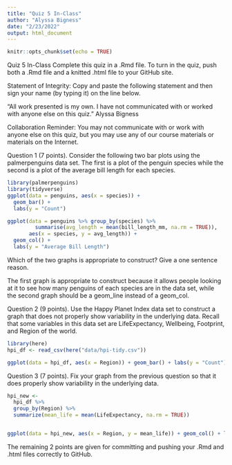```yaml
---
title: "Quiz 5 In-Class"
author: "Alyssa Bigness"
date: "2/23/2022"
output: html_document
---
```


```r
knitr::opts_chunk$set(echo = TRUE)
```

Quiz 5 In-Class
Complete this quiz in a .Rmd file. To turn in the quiz, push both a .Rmd file and a knitted .html file to your GitHub site.

Statement of Integrity: Copy and paste the following statement and then sign your name (by typing it) on the line below.

“All work presented is my own. I have not communicated with or worked with anyone else on this quiz.”
Alyssa Bigness

Collaboration Reminder: You may not communicate with or work with anyone else on this quiz, but you may use any of our course materials or materials on the Internet.





Question 1 (7 points). Consider the following two bar plots using the palmerpenguins data set. The first is a plot of the penguin species while the second is a plot of the average bill length for each species.

```r
library(palmerpenguins)
library(tidyverse)
ggplot(data = penguins, aes(x = species)) +
  geom_bar() +
  labs(y = "Count")
```

```r
ggplot(data = penguins %>% group_by(species) %>%
         summarise(avg_length = mean(bill_length_mm, na.rm = TRUE)),
       aes(x = species, y = avg_length)) +
  geom_col() +
  labs(y = "Average Bill Length")
```
Which of the two graphs is appropriate to construct? Give a one sentence reason.

The first graph is appropriate to construct because it allows people looking at it to see how many penguins of each species are in the data set, while the second graph should be a geom_line instead of a geom_col.



Question 2 (9 points). Use the Happy Planet Index data set to construct a graph that does not properly show variability in the underlying data. Recall that some variables in this data set are LifeExpectancy, Wellbeing, Footprint, and Region of the world.

```r
library(here)
hpi_df <- read_csv(here("data/hpi-tidy.csv"))
```

```r
ggplot(data = hpi_df, aes(x = Region)) + geom_bar() + labs(y = "Count") + coord_flip()
```




Question 3 (7 points). Fix your graph from the previous question so that it does properly show variability in the underlying data.

```r
hpi_new <-
  hpi_df %>%
  group_by(Region) %>%
  summarize(mean_life = mean(LifeExpectancy, na.rm = TRUE))


ggplot(data = hpi_new, aes(x = Region, y = mean_life)) + geom_col() + labs(y = "Average Life Expectancy") + coord_flip()
```



The remaining 2 points are given for committing and pushing your .Rmd and .html files correctly to GitHub.









